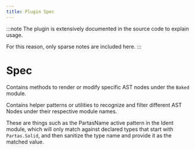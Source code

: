 ```yaml
---
title: Plugin Spec
---
```


:::note
The plugin is extensively documented in the source code to explain usage.

For this reason, only sparse notes are included here.
:::

# Spec

Contains methods to render or modify specific AST nodes under the `Baked` module.

Contains helper patterns or utilities to recognize and filter different AST Nodes under their respective module names.

These are things such as the PartasName active pattern in the Ident module, which will only match against declared types that start with `Partas.Solid`, and then sanitize the type name and provide it as the matched value.
